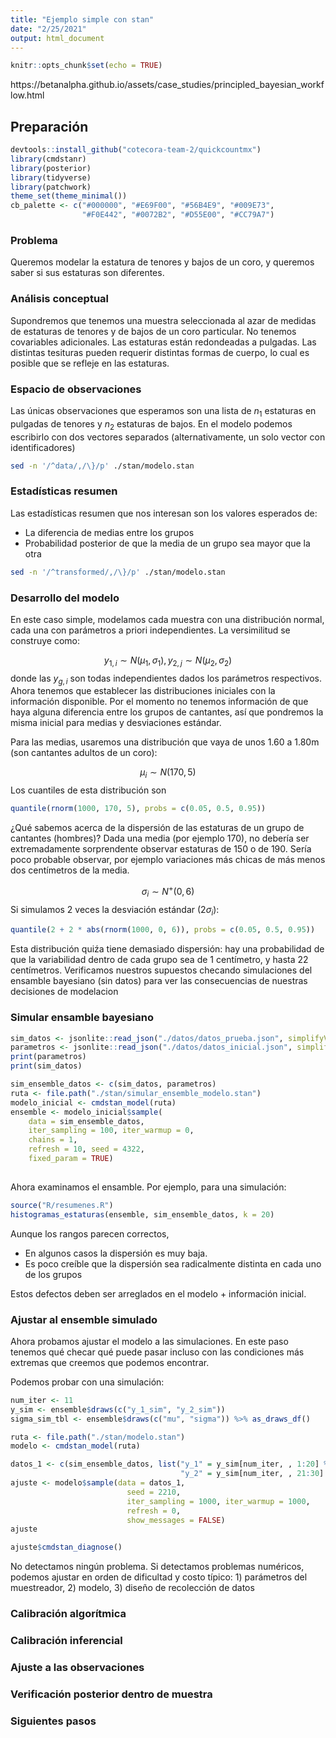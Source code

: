 ```yaml
---
title: "Ejemplo simple con stan"
date: "2/25/2021"
output: html_document
---
```


```r
knitr::opts_chunk$set(echo = TRUE)
```

https://betanalpha.github.io/assets/case_studies/principled_bayesian_workflow.html

## Preparación

```r
devtools::install_github("cotecora-team-2/quickcountmx")
library(cmdstanr)
library(posterior)
library(tidyverse)
library(patchwork)
theme_set(theme_minimal())
cb_palette <- c("#000000", "#E69F00", "#56B4E9", "#009E73", 
                "#F0E442", "#0072B2", "#D55E00", "#CC79A7")
```

### Problema

Queremos modelar la estatura de tenores y bajos de un coro, y queremos
saber si sus estaturas son diferentes.

### Análisis conceptual

Supondremos que tenemos una muestra seleccionada al azar 
de medidas de estaturas de tenores y de bajos de un 
coro particular. No tenemos covariables adicionales. Las estaturas están redondeadas a pulgadas. 
Las distintas tesituras pueden requerir distintas formas de cuerpo, lo cual es posible
que se refleje en las estaturas.

### Espacio de observaciones

Las únicas observaciones que esperamos son una lista de $n_1$ estaturas en pulgadas
de tenores y $n_2$ estaturas de bajos. En el modelo podemos escribirlo con dos
vectores separados (alternativamente, un solo vector con identificadores)


```bash
sed -n '/^data/,/\}/p' ./stan/modelo.stan
```

### Estadísticas resumen

Las estadísticas resumen que nos interesan son los valores esperados de:

  - La diferencia de medias entre los grupos
  - Probabilidad posterior de que la media de un grupo sea mayor que la otra

```bash
sed -n '/^transformed/,/\}/p' ./stan/modelo.stan
```

### Desarrollo del modelo

En este caso simple, modelamos cada muestra con una distribución
normal, cada una con parámetros a priori independientes. La versimilitud se construye como:

$$y_{1,i} \sim N(\mu_1, \sigma_1), y_{2, j} \sim N(\mu_2, \sigma_2)$$
donde las $y_{g,i}$ son todas independientes dados los parámetros respectivos. Ahora
tenemos que establecer las distribuciones iniciales con la información disponible. 
Por el momento no tenemos información de que haya alguna diferencia entre los grupos
de cantantes, así que pondremos la misma inicial para medias y desviaciones estándar.

Para las medias, usaremos una distribución que vaya de unos 1.60 a 1.80m (son cantantes
adultos de un coro):

$$\mu_i \sim N(170, 5)$$
Los cuantiles de esta distribución son

```r
quantile(rnorm(1000, 170, 5), probs = c(0.05, 0.5, 0.95))
```


¿Qué sabemos acerca de la dispersión de las estaturas de un grupo de cantantes (hombres)? Dada
una media (por ejemplo 170), no debería ser extremadamente sorprendente observar estaturas
de 150 o de 190. Sería poco probable observar, por ejemplo variaciones más chicas de más menos
dos centímetros de la media.

$$\sigma_i \sim N^+(0, 6)$$
Si simulamos 2 veces la desviación estándar ($2\sigma_i$):

```r
quantile(2 + 2 * abs(rnorm(1000, 0, 6)), probs = c(0.05, 0.5, 0.95))
```
Esta distribución quiźa tiene demasiado dispersión: hay una probabilidad de que la variabilidad
dentro de cada grupo sea de 1 centímetro, y hasta 22 centímetros. Verificamos nuestros
supuestos checando simulaciones del ensamble bayesiano (sin datos) para ver las consecuencias
de nuestras decisiones de modelacion

### Simular ensamble bayesiano


```r
sim_datos <- jsonlite::read_json("./datos/datos_prueba.json", simplifyVector = TRUE)
parametros <- jsonlite::read_json("./datos/datos_inicial.json", simplifyVector = TRUE)
print(parametros)
print(sim_datos)
```


```r
sim_ensemble_datos <- c(sim_datos, parametros)
ruta <- file.path("./stan/simular_ensemble_modelo.stan")
modelo_inicial <- cmdstan_model(ruta)
ensemble <- modelo_inicial$sample(
    data = sim_ensemble_datos,
    iter_sampling = 100, iter_warmup = 0, 
    chains = 1,
    refresh = 10, seed = 4322,
    fixed_param = TRUE)
  
```

Ahora examinamos el ensamble. Por ejemplo, para una simulación:

```r
source("R/resumenes.R")
histogramas_estaturas(ensemble, sim_ensemble_datos, k = 20)
```

Aunque los rangos parecen correctos, 

- En algunos casos la dispersión es muy baja. 
- Es poco creíble que la dispersión sea radicalmente distinta en cada uno de los grupos

Estos defectos deben ser arreglados en el modelo + información inicial.

### Ajustar al ensemble simulado

Ahora probamos ajustar el modelo a las simulaciones. En este paso tenemos
qué checar qué puede pasar incluso con las condiciones más extremas 
que creemos que podemos encontrar. 

Podemos probar con una simulación:

```r
num_iter <- 11
y_sim <- ensemble$draws(c("y_1_sim", "y_2_sim"))
sigma_sim_tbl <- ensemble$draws(c("mu", "sigma")) %>% as_draws_df()
```


```r
ruta <- file.path("./stan/modelo.stan")
modelo <- cmdstan_model(ruta)
```


```r
datos_1 <- c(sim_ensemble_datos, list("y_1" = y_sim[num_iter, , 1:20] %>% as.numeric, 
                                      "y_2" = y_sim[num_iter, , 21:30] %>% as.numeric()))
ajuste <- modelo$sample(data = datos_1, 
                          seed = 2210,
                          iter_sampling = 1000, iter_warmup = 1000,
                          refresh = 0, 
                          show_messages = FALSE)
ajuste
```

```r
ajuste$cmdstan_diagnose()
```

No detectamos ningún problema. Si detectamos problemas numéricos, podemos
ajustar en orden de dificultad y costo típico: 1) parámetros del muestreador, 2) 
modelo, 3) diseño de recolección de datos

### Calibración algorítmica


### Calibración inferencial


### Ajuste a las observaciones

### Verificación posterior dentro de muestra

### Siguientes pasos
